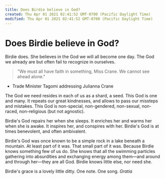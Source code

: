 ```yaml
---
title: Does Birdie believe in God?
created: Thu Apr 01 2021 02:41:52 GMT-0700 (Pacific Daylight Time)
modified: Thu Apr 01 2021 02:41:52 GMT-0700 (Pacific Daylight Time)
---
```

# Does Birdie believe in God?

Birdie does. She believes in the God we will all become one day. The God we already are but often fail to recognize in ourselves.

> "We must all have faith in something, Miss Crane. We cannot see ahead alone."
- Trade Minister Tagomi addressing Julianna Crane

The God we need resides in each of us as a shard, a seed. This God is one and many. It repeats our great kindnesses, and allows to pass our missteps and mistakes. This God is non-special, non-gendered, non-sexual, non-raced, non-religious (but not agnostic).

Birdie's God repairs her when she sleeps. It enriches her and warms her when she is awake. It inspires her, and conspires with her. Birdie's God is at times benevolent, and often ambivalent.

Birdie's God was once known to be a simple rock in a lake beneath a mountain. At least part of it was. That small part of it was. Because Birdie knows something  few of us do. She knows that all the swimming particles gathering into absurdities and exchanging energy among them—and around and through her—they are all God. Birdie knows little else, nor need she.

Birdie's grace is a lovely little ditty. One note. One song. *Gratia*
